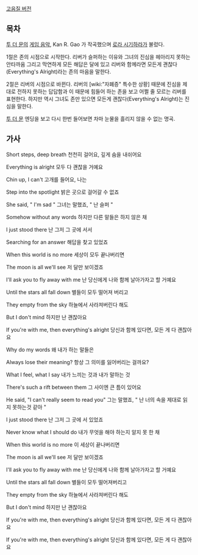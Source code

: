 {{{#!html
<iframe width="480" height="360" src="//www.youtube.com/embed/OkvVr6n1cGk?rel=0" frameborder="0" allowfullscreen></iframe>
}}}

[http://freebirdgames.bandcamp.com/track/everythings-alright 고음질 버전]

== 목차 ==
[[투 더 문]]의 [[게임 음악]], Kan R. Gao 가 작곡했으며 [[로라 시기하라]]가 불렀다.

1절은 존의 시점으로 시작한다.
리버가 슬퍼하는 이유와 그녀의 진심을 헤아리지 못하는 안타까움
그리고 막연하게 모든 해답은 달에 있고 리버와 함께라면 모든게 괜찮다(Everything's Alright)라는 존의 마음을 말한다.

2절은 리버의 시점으로 바뀐다.
리버의 [wiki:"자폐증" 특수한 상황] 때문에 진심을 제대로 전하지 못하는 답답함과 이 때문에 힘들어 하는 존을 보고 어쩔 줄 모르는 리버를 표현한다.
하지만 역시 그녀도 존만 있으면 모든게 괜찮다(Everything's Alright)는 진심을 말한다.

[[투 더 문]] 엔딩을 보고 다시 한번 들어보면 차마 눈물을 흘리지 않을 수 없는 명곡.
== 가사 ==

Short steps, deep breath
천천히 걸어요, 깊게 숨을 내쉬어요
 
Everything is alright
모두 다 괜찮을 거예요
 
 
Chin up, I can't
고개를 들어요, 나는
 
Step into the spotlight
밝은 곳으로 걸어갈 수 없죠
 
 
She said, " I'm sad "
그녀는 말했죠, " 난 슬퍼 "
 
Somehow without any words
하지만 다른 말들은 하지 않은 채
 
 
I just stood there
난 그저 그 곳에 서서
 
Searching for an answer
해답을 찾고 있었죠
 
 
When this world is no more
세상이 모두 끝나버리면
 
The moon is all we'll see
저 달만 보이겠죠
 
I'll ask you to fly away with me
난 당신에게 나와 함께 날아가자고 할 거예요
 
 
Until the stars all fall down
별들이 모두 떨어져 버리고
 
They empty from the sky
하늘에서 사라져버린다 해도
 
But I don't mind
하지만 난 괜찮아요
 
If you're with me, then everything's alright
당신과 함께 있다면, 모든 게 다 괜찮아요
 




 
Why do my words
왜 내가 하는 말들은
 
Always lose their meaning?
항상 그 의미를 잃어버리는 걸까요?
 
 
What I feel, what I say
내가 느끼는 것과 내가 말하는 것
 
There's such a rift between them
그 사이엔 큰 틈이 있어요
 
 
He said, "I can't really seem to read you" 
그는 말했죠, " 난 너의 속을 제대로 읽지 못하는것 같아 "
 
I just stood there
난 그저 그 곳에 서 있었죠
 
Never know what I should do
내가 무엇을 해야 하는지 알지 못 한 채
 
 
When this world is no more
이 세상이 끝나버리면
 
The moon is all we'll see
저 달만 보이겠죠
 
I'll ask you to fly away with me
난 당신에게 나와 함께 날아가자고 할 거예요
 
 
Until the stars all fall down
별들이 모두 떨어져버리고
 
They empty from the sky
하늘에서 사라져버린다 해도
 
But I don't mind
하지만 난 괜찮아요
 
If you're with me, then everything's alright
당신과 함께 있다면, 모든 게 다 괜찮아요
 
 
If you're with me, then everything's alright
당신과 함께 있다면, 모든 게 다 괜찮아요
